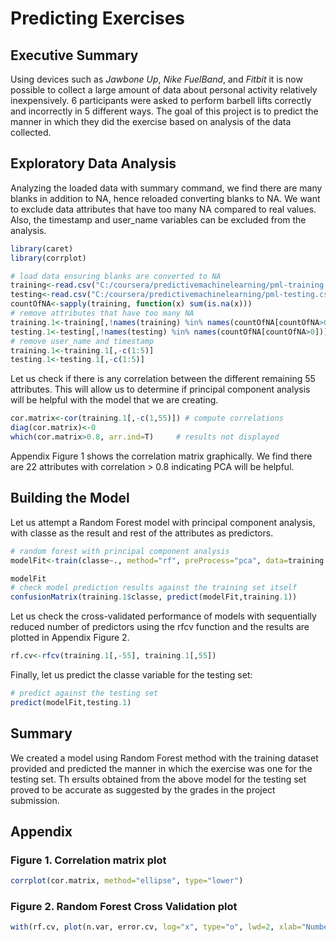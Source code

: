 # Predicting Exercises

## Executive Summary

Using devices such as *Jawbone Up*, *Nike FuelBand*, and *Fitbit* it is now possible to collect a large amount of data about personal activity relatively inexpensively. 6 participants were asked to perform barbell lifts correctly and incorrectly in 5 different ways. The goal of this project is to predict the manner in which they did the exercise based on analysis of the data collected.

## Exploratory Data Analysis

Analyzing the loaded data with summary command, we find there are many blanks in addition to NA, hence reloaded converting blanks to NA. We want to exclude data attributes that have too many NA compared to real values. Also, the timestamp and user_name variables can be excluded from the analysis.
```r
library(caret)
library(corrplot)
```


```r
# load data ensuring blanks are converted to NA
training<-read.csv("C:/coursera/predictivemachinelearning/pml-training.csv", header=TRUE, na.strings=c("NA", ""))
testing<-read.csv("C:/coursera/predictivemachinelearning/pml-testing.csv", header=TRUE, na.strings=c("NA", ""))
countOfNA<-sapply(training, function(x) sum(is.na(x)))
# remove attributes that have too many NA
training.1<-training[,!names(training) %in% names(countOfNA[countOfNA>0])]
testing.1<-testing[,!names(testing) %in% names(countOfNA[countOfNA>0])]
# remove user_name and timestamp 
training.1<-training.1[,-c(1:5)]
testing.1<-testing.1[,-c(1:5)]
```
Let us check if there is any correlation between the different remaining 55 attributes. This will allow us to determine if principal component analysis will be helpful with the model that we are creating.

```r
cor.matrix<-cor(training.1[,-c(1,55)]) # compute correlations
diag(cor.matrix)<-0
which(cor.matrix>0.8, arr.ind=T)     # results not displayed
```
Appendix Figure 1 shows the correlation matrix graphically. We find there are 22 attributes with correlation > 0.8 indicating PCA will be helpful.

## Building the Model

Let us attempt a Random Forest model with principal component analysis, with classe as the result and rest of the attributes as predictors.

```r
# random forest with principal component analysis
modelFit<-train(classe~., method="rf", preProcess="pca", data=training.1)
```

```r
modelFit
# check model prediction results against the training set itself
confusionMatrix(training.1$classe, predict(modelFit,training.1))
```
Let us check the cross-validated performance of models with sequentially reduced number of predictors using the rfcv function and the results are plotted in Appendix Figure 2.

```r
rf.cv<-rfcv(training.1[,-55], training.1[,55])
```
Finally, let us predict the classe variable for the testing set:

```r
# predict against the testing set
predict(modelFit,testing.1)
```

## Summary

We created a model using Random Forest method with the training dataset provided and predicted the manner in which the exercise was one for the testing set. Th ersults obtained from the above model for the testing set proved to be accurate as suggested by the grades in the project submission.

## Appendix

### Figure 1. Correlation matrix plot
```r
corrplot(cor.matrix, method="ellipse", type="lower")
```

### Figure 2. Random Forest Cross Validation plot
```r
with(rf.cv, plot(n.var, error.cv, log="x", type="o", lwd=2, xlab="Number of variables", ylab="CV Error"))
```

